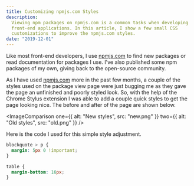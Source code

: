 ```yaml
---
title: Customizing npmjs.com Styles
description:
  Viewing npm packages on npmjs.com is a common tasks when developing
  front-end applications. In this article, I show a few small CSS
  customizations to improve the npmjs.com styles.
date: "2019-12-01"
---
```



Like most front-end developers, I use [npmjs.com](https://npmjs.com) to
find new packages or read documentation for packages I use. I've also
published some npm packages of my own, giving back to the open-source
community.

As I have used [npmjs.com](https://npmjs.com) more in the past few months,
a couple of the styles used on the package view page were just bugging me
as they gave the page an unfinished and poorly styled look. So, with the
help of the Chrome Stylus extension I was able to add a couple quick styles
to get the page looking nice. The before and after of the page are shown
below.

<ImageComparison
  one={{ alt: "New styles", src: "new.png" }}
  two={{ alt: "Old styles", src: "old.png" }}
/>

Here is the code I used for this simple style adjustment.

```css showLineNumbers
blockquote > p {
  margin: 5px 0 !important;
}

table {
  margin-bottom: 16px;
}
```
